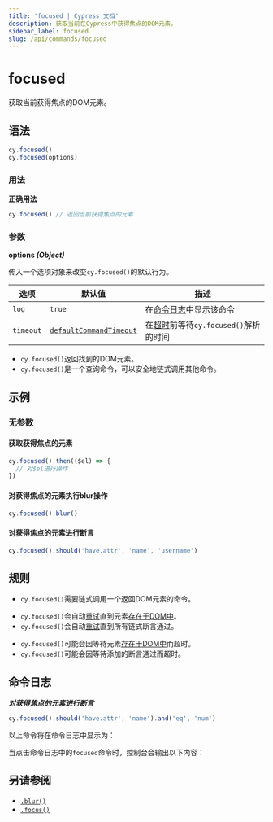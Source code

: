 ```yaml
---
title: 'focused | Cypress 文档'
description: 获取当前在Cypress中获得焦点的DOM元素。
sidebar_label: focused
slug: /api/commands/focused
---
```


<ProductHeading product="app" />

# focused

获取当前获得焦点的DOM元素。

## 语法

```javascript
cy.focused()
cy.focused(options)
```

### 用法

<Icon name="check-circle" color="green" /> **正确用法**

```javascript
cy.focused() // 返回当前获得焦点的元素
```

### 参数

<Icon name="angle-right" /> **options _(Object)_**

传入一个选项对象来改变`cy.focused()`的默认行为。

| 选项      | 默认值                                                           | 描述                                                                         |
| --------- | ----------------------------------------------------------------- | ----------------------------------------------------------------------------------- |
| `log`     | `true`                                                            | 在[命令日志](/app/core-concepts/open-mode#Command-Log)中显示该命令 |
| `timeout` | [`defaultCommandTimeout`](/app/references/configuration#Timeouts) | 在[超时](#Timeouts)前等待`cy.focused()`解析的时间           |

<HeaderYields />

- `cy.focused()`返回找到的DOM元素。
- `cy.focused()`是一个查询命令，可以安全地链式调用其他命令。

## 示例

### 无参数

#### 获取获得焦点的元素

```javascript
cy.focused().then(($el) => {
  // 对$el进行操作
})
```

#### 对获得焦点的元素执行blur操作

```javascript
cy.focused().blur()
```

#### 对获得焦点的元素进行断言

```javascript
cy.focused().should('have.attr', 'name', 'username')
```

## 规则

<HeaderRequirements />

- `cy.focused()`需要链式调用一个返回DOM元素的命令。

<HeaderAssertions />

- `cy.focused()`会自动[重试](/app/core-concepts/retry-ability)直到元素[存在于DOM中](/app/core-concepts/introduction-to-cypress#Implicit-Assertions)。
- `cy.focused()`会自动[重试](/app/core-concepts/retry-ability)直到所有链式断言通过。

<HeaderTimeouts />

- `cy.focused()`可能会因等待元素[存在于DOM中](/app/core-concepts/introduction-to-cypress#Implicit-Assertions)而超时。
- `cy.focused()`可能会因等待添加的断言通过而超时。

## 命令日志

**_对获得焦点的元素进行断言_**

```javascript
cy.focused().should('have.attr', 'name').and('eq', 'num')
```

以上命令将在命令日志中显示为：

<DocsImage
  src="/img/api/focused/make-assertion-about-focused-element.png"
  alt="命令日志 focused"
/>

当点击命令日志中的`focused`命令时，控制台会输出以下内容：

<DocsImage
  src="/img/api/focused/currently-focused-element-in-an-input.png"
  alt="控制台 focused"
/>

## 另请参阅

- [`.blur()`](/api/commands/blur)
- [`.focus()`](/api/commands/focus)